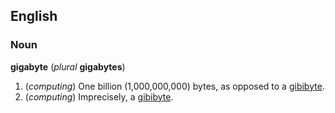==English==
===Noun===
'''gigabyte''' (''plural'' '''gigabytes''')

#(''computing'') One billion (1,000,000,000) bytes, as opposed to a [[gibibyte]].
#(''computing'') Imprecisely, a [[gibibyte]].